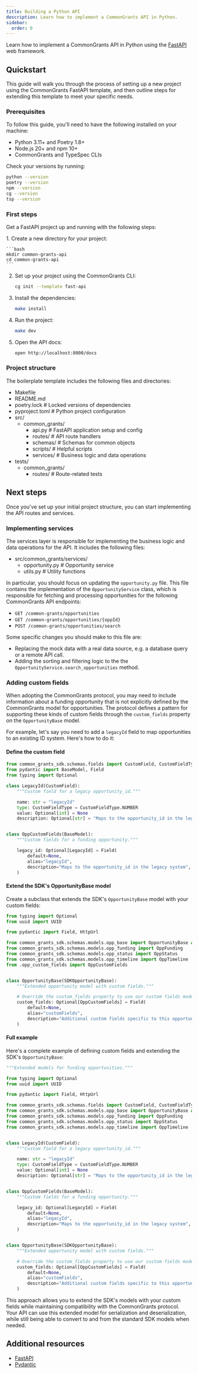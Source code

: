 ```yaml
---
title: Building a Python API
description: Learn how to implement a CommonGrants API in Python.
sidebar:
  order: 0
---
```



Learn how to implement a CommonGrants API in Python using the [FastAPI](https://fastapi.tiangolo.com/) web framework.

## Quickstart

This guide will walk you through the process of setting up a new project using the CommonGrants FastAPI template, and then outline steps for extending this template to meet your specific needs.

### Prerequisites

To follow this guide, you'll need to have the following installed on your machine:

- Python 3.11+ and Poetry 1.8+
- Node.js 20+ and npm 10+
- CommonGrants and TypeSpec CLIs

Check your versions by running:

```bash
python --version
poetry --version
npm --version
cg --version
tsp --version
```

### First steps

Get a FastAPI project up and running with the following steps:

<Steps>
1. Create a new directory for your project:

    ```bash
    mkdir common-grants-api
    cd common-grants-api
    ```

2. Set up your project using the CommonGrants CLI:

   ```bash
   cg init --template fast-api
   ```

3. Install the dependencies:

   ```bash
   make install
   ```

4. Run the project:

   ```bash
   make dev
   ```

5. Open the API docs:

   ```bash
   open http://localhost:8000/docs
   ```

</Steps>

### Project structure

The boilerplate template includes the following files and directories:

<FileTree>

- Makefile
- README.md
- poetry.lock # Locked versions of dependencies
- pyproject.toml # Python project configuration
- src/
  - common_grants/
    - api.py # FastAPI application setup and config
    - routes/ # API route handlers
    - schemas/ # Schemas for common objects
    - scripts/ # Helpful scripts
    - services/ # Business logic and data operations
- tests/
  - common_grants/
    - routes/ # Route-related tests

</FileTree>

## Next steps

Once you've set up your initial project structure, you can start implementing the API routes and services.

### Implementing services

The services layer is responsible for implementing the business logic and data operations for the API. It includes the following files:

<FileTree>

- src/common_grants/services/
  - opportunity.py # Opportunity service
  - utils.py # Utility functions

</FileTree>

In particular, you should focus on updating the `opportunity.py` file. This file contains the implementation of the `OpportunityService` class, which is responsible for fetching and processing opportunities for the following CommonGrants API endpoints:

- `GET /common-grants/opportunities`
- `GET /common-grants/opportunities/{oppId}`
- `POST /common-grants/opportunities/search`

Some specific changes you should make to this file are:

- Replacing the mock data with a real data source, e.g. a database query or a remote API call.
- Adding the sorting and filtering logic to the the `OpportunityService.search_opportunities` method.

### Adding custom fields

When adopting the CommonGrants protocol, you may need to include information about a funding opportunity that is not explicitly defined by the CommonGrants model for opportunities. The protocol defines a pattern for supporting these kinds of custom fields through the `custom_fields` property on the `OpportunityBase` model.

For example, let's say you need to add a `legacyId` field to map opportunities to an existing ID system. Here's how to do it:

#### Define the custom field

```python opp_custom_fields.py
from common_grants_sdk.schemas.fields import CustomField, CustomFieldType
from pydantic import BaseModel, Field
from typing import Optional

class LegacyId(CustomField):
    """Custom field for a legacy opportunity_id."""

    name: str = "legacyId"
    type: CustomFieldType = CustomFieldType.NUMBER
    value: Optional[int] = None
    description: Optional[str] = "Maps to the opportunity_id in the legacy system"


class OppCustomFields(BaseModel):
    """Custom fields for a funding opportunity."""

    legacy_id: Optional[LegacyId] = Field(
        default=None,
        alias="legacyId",
        description="Maps to the opportunity_id in the legacy system",
    )
```

#### Extend the SDK's OpportunityBase model

Create a subclass that extends the SDK's `OpportunityBase` model with your custom fields:

```python opp_base.py
from typing import Optional
from uuid import UUID

from pydantic import Field, HttpUrl

from common_grants_sdk.schemas.models.opp_base import OpportunityBase as SDKOpportunityBase
from common_grants_sdk.schemas.models.opp_funding import OppFunding
from common_grants_sdk.schemas.models.opp_status import OppStatus
from common_grants_sdk.schemas.models.opp_timeline import OppTimeline
from .opp_custom_fields import OppCustomFields


class OpportunityBase(SDKOpportunityBase):
    """Extended opportunity model with custom fields."""

    # Override the custom_fields property to use our custom fields model
    custom_fields: Optional[OppCustomFields] = Field(
        default=None,
        alias="customFields",
        description="Additional custom fields specific to this opportunity",
    )
```

#### Full example

Here's a complete example of defining custom fields and extending the SDK's `OpportunityBase`:

```python opp_base.py
"""Extended models for funding opportunities."""

from typing import Optional
from uuid import UUID

from pydantic import Field, HttpUrl

from common_grants_sdk.schemas.fields import CustomField, CustomFieldType
from common_grants_sdk.schemas.models.opp_base import OpportunityBase as SDKOpportunityBase
from common_grants_sdk.schemas.models.opp_funding import OppFunding
from common_grants_sdk.schemas.models.opp_status import OppStatus
from common_grants_sdk.schemas.models.opp_timeline import OppTimeline


class LegacyId(CustomField):
    """Custom field for a legacy opportunity_id."""

    name: str = "legacyId"
    type: CustomFieldType = CustomFieldType.NUMBER
    value: Optional[int] = None
    description: Optional[str] = "Maps to the opportunity_id in the legacy system"


class OppCustomFields(BaseModel):
    """Custom fields for a funding opportunity."""

    legacy_id: Optional[LegacyId] = Field(
        default=None,
        alias="legacyId",
        description="Maps to the opportunity_id in the legacy system",
    )


class OpportunityBase(SDKOpportunityBase):
    """Extended opportunity model with custom fields."""

    # Override the custom_fields property to use our custom fields model
    custom_fields: Optional[OppCustomFields] = Field(
        default=None,
        alias="customFields",
        description="Additional custom fields specific to this opportunity",
    )
```

This approach allows you to extend the SDK's models with your custom fields while maintaining compatibility with the CommonGrants protocol. Your API can use this extended model for serialization and deserialization, while still being able to convert to and from the standard SDK models when needed.

## Additional resources

- [FastAPI](https://fastapi.tiangolo.com/)
- [Pydantic](https://docs.pydantic.dev/)

